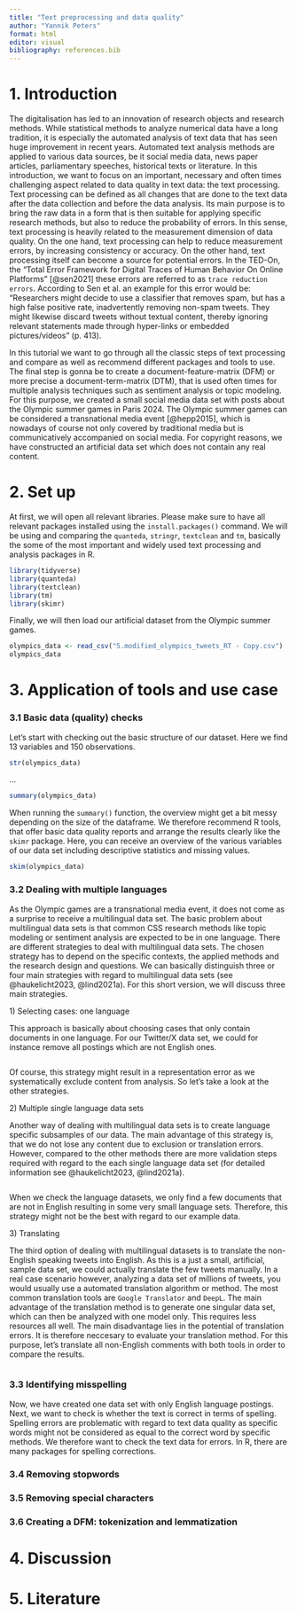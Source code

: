 ```yaml
---
title: "Text preprocessing and data quality"
author: "Yannik Peters"
format: html
editor: visual
bibliography: references.bib
---
```


# 1. Introduction

The digitalisation has led to an innovation of research objects and research methods. While statistical methods to analyze numerical data have a long tradition, it is especially the automated analysis of text data that has seen huge improvement in recent years. Automated text analysis methods are applied to various data sources, be it social media data, news paper articles, parliamentary speeches, historical texts or literature. In this introduction, we want to focus on an important, necessary and often times challenging aspect related to data quality in text data: the text processing. Text processing can be defined as all changes that are done to the text data after the data collection and before the data analysis. Its main purpose is to bring the raw data in a form that is then suitable for applying specific research methods, but also to reduce the probability of errors. In this sense, text processing is heavily related to the measurement dimension of data quality. On the one hand, text processing can help to reduce measurement errors, by increasing consistency or accuracy. On the other hand, text processing itself can become a source for potential errors. In the TED-On, the "Total Error Framework for Digital Traces of Human Behavior On Online Platforms" [@sen2021] these errors are referred to as `trace reduction errors`. According to Sen et al. an example for this error would be: "Researchers might decide to use a classifier that removes spam, but has a high false positive rate, inadvertently removing non-spam tweets. They might likewise discard tweets without textual content, thereby ignoring relevant statements made through hyper-links or embedded pictures/videos" (p. 413).

In this tutorial we want to go through all the classic steps of text processing and compare as well as recommend different packages and tools to use. The final step is gonna be to create a document-feature-matrix (DFM) or more precise a document-term-matrix (DTM), that is used often times for multiple analysis techniques such as sentiment analysis or topic modeling. For this purpose, we created a small social media data set with posts about the Olympic summer games in Paris 2024. The Olympic summer games can be considered a transnational media event [@hepp2015], which is nowadays of course not only covered by traditional media but is communicatively accompanied on social media. For copyright reasons, we have constructed an artificial data set which does not contain any real content.

# 2. Set up

At first, we will open all relevant libraries. Please make sure to have all relevant packages installed using the `install.packages()` command. We will be using and comparing the `quanteda`, `stringr`, `textclean` and `tm`, basically the some of the most important and widely used text processing and analysis packages in R.

```r
library(tidyverse)
library(quanteda)
library(textclean)
library(tm)
library(skimr)
```

Finally, we will then load our artificial dataset from the Olympic summer games.

```r
olympics_data <- read_csv("5.modified_olympics_tweets_RT - Copy.csv")
olympics_data
```

# 3. Application of tools and use case

### 3.1 Basic data (quality) checks

Let's start with checking out the basic structure of our dataset. Here we find 13 variables and 150 observations.

```r
str(olympics_data)
```

...

```r
summary(olympics_data)
```

When running the `summary()` function, the overview might get a bit messy depending on the size of the dataframe. We therefore recommend R tools, that offer basic data quality reports and arrange the results clearly like the `skimr` package. Here, you can receive an overview of the various variables of our data set including descriptive statistics and missing values.

```r
skim(olympics_data)
```

### 3.2 Dealing with multiple languages

As the Olympic games are a transnational media event, it does not come as a surprise to receive a multilingual data set. The basic problem about multilingual data sets is that common CSS research methods like topic modeling or sentiment analysis are expected to be in one language. There are different strategies to deal with multilingual data sets. The chosen strategy has to depend on the specific contexts, the applied methods and the research design and questions. We can basically distinguish three or four main strategies with regard to multilingual data sets (see @haukelicht2023, @lind2021a). For this short version, we will discuss three main strategies.

1\) Selecting cases: one language

This approach is basically about choosing cases that only contain documents in one language. For our Twitter/X data set, we could for instance remove all postings which are not English ones.

```r

```

Of course, this strategy might result in a representation error as we systematically exclude content from analysis. So let's take a look at the other strategies.

2\) Multiple single language data sets

Another way of dealing with multilingual data sets is to create language specific subsamples of our data. The main advantage of this strategy is, that we do not lose any content due to exclusion or translation errors. However, compared to the other methods there are more validation steps required with regard to the each single language data set (for detailed information see @haukelicht2023, @lind2021a).

```r

```

When we check the language datasets, we only find a few documents that are not in English resulting in some very small language sets. Therefore, this strategy might not be the best with regard to our example data.

3\) Translating

The third option of dealing with multilingual datasets is to translate the non-English speaking tweets into English. As this is a just a small, artificial, sample data set, we could actually translate the few tweets manually. In a real case scenario however, analyzing a data set of millions of tweets, you would usually use a automated translation algorithm or method. The most common translation tools are `Google Translator` and `DeepL`. The main advantage of the translation method is to generate one singular data set, which can then be analyzed with one model only. This requires less resources all well. The main disadvantage lies in the potential of translation errors. It is therefore neccesary to evaluate your translation method. For this purpose, let's translate all non-English comments with both tools in order to compare the results.

```r

```

### 3.3 Identifying misspelling

Now, we have created one data set with only English language postings. Next, we want to check is whether the text is correct in terms of spelling. Spelling errors are problematic with regard to text data quality as specific words might not be considered as equal to the correct word by specific methods. We therefore want to check the text data for errors. In R, there are many packages for spelling corrections.

### 3.4 Removing stopwords

### 3.5 Removing special characters

### 3.6 Creating a DFM: tokenization and lemmatization

# 4. Discussion

# 5. Literature
